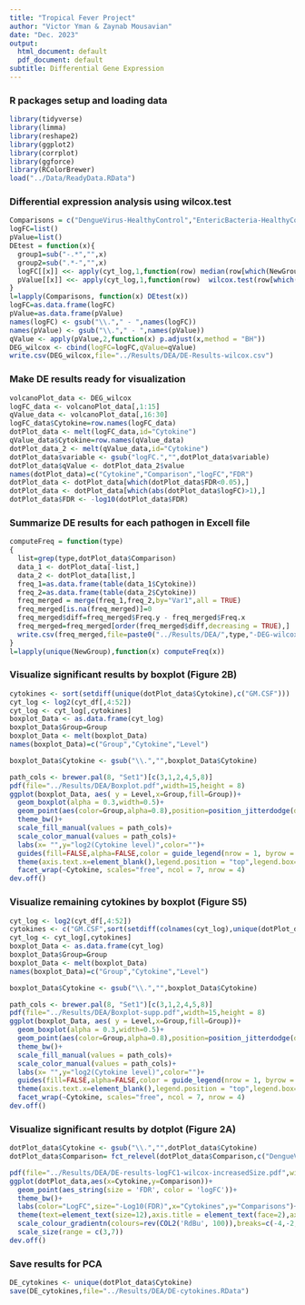 ```yaml
---
title: "Tropical Fever Project"
author: "Victor Yman & Zaynab Mousavian"
date: "Dec. 2023"
output:
  html_document: default
  pdf_document: default
subtitle: Differential Gene Expression
---
```


### R packages setup and loading data

```r
library(tidyverse)
library(limma)
library(reshape2)
library(ggplot2)
library(corrplot)
library(ggforce)
library(RColorBrewer)
load("../Data/ReadyData.RData")
```

### Differential expression analysis using wilcox.test

```r
Comparisons = c("DengueVirus-HealthyControl","EntericBacteria-HealthyControl","InfluenzaVirus-HealthyControl","Pfalciparum-HealthyControl","PulmonaryBacteria-HealthyControl","EntericBacteria-DengueVirus","InfluenzaVirus-DengueVirus","Pfalciparum-DengueVirus","PulmonaryBacteria-DengueVirus","InfluenzaVirus-EntericBacteria","Pfalciparum-EntericBacteria","PulmonaryBacteria-EntericBacteria","Pfalciparum-InfluenzaVirus","PulmonaryBacteria-InfluenzaVirus","PulmonaryBacteria-Pfalciparum")
logFC=list()
pValue=list()
DEtest = function(x){
  group1=sub("-.*","",x)
  group2=sub(".*-","",x)
  logFC[[x]] <<- apply(cyt_log,1,function(row) median(row[which(NewGroup==group1)])-median(row[which(NewGroup==group2)]))
  pValue[[x]] <<- apply(cyt_log,1,function(row)  wilcox.test(row[which(NewGroup==group1)],row[which(NewGroup==group2)],paired = FALSE)$p.value)
}
l=lapply(Comparisons, function(x) DEtest(x))
logFC=as.data.frame(logFC)
pValue=as.data.frame(pValue)
names(logFC) <- gsub("\\."," - ",names(logFC))
names(pValue) <- gsub("\\."," - ",names(pValue))
qValue <- apply(pValue,2,function(x) p.adjust(x,method = "BH"))
DEG_wilcox <- cbind(logFC=logFC,qValue=qValue)
write.csv(DEG_wilcox,file="../Results/DEA/DE-Results-wilcox.csv")
```

### Make DE results ready for visualization

```r
volcanoPlot_data <- DEG_wilcox
logFC_data <- volcanoPlot_data[,1:15]
qValue_data <- volcanoPlot_data[,16:30]
logFC_data$Cytokine=row.names(logFC_data)
dotPlot_data <- melt(logFC_data,id="Cytokine")
qValue_data$Cytokine=row.names(qValue_data)
dotPlot_data_2 <- melt(qValue_data,id="Cytokine")
dotPlot_data$variable <- gsub("logFC.","",dotPlot_data$variable)
dotPlot_data$qValue <- dotPlot_data_2$value
names(dotPlot_data)=c("Cytokine","Comparison","logFC","FDR")
dotPlot_data <- dotPlot_data[which(dotPlot_data$FDR<0.05),]
dotPlot_data <- dotPlot_data[which(abs(dotPlot_data$logFC)>1),]
dotPlot_data$FDR <- -log10(dotPlot_data$FDR)
```

### Summarize DE results for each pathogen in Excell file

```r
computeFreq = function(type)
{
  list=grep(type,dotPlot_data$Comparison)
  data_1 <- dotPlot_data[-list,]
  data_2 <- dotPlot_data[list,]
  freq_1=as.data.frame(table(data_1$Cytokine))
  freq_2=as.data.frame(table(data_2$Cytokine))
  freq_merged = merge(freq_1,freq_2,by="Var1",all = TRUE)
  freq_merged[is.na(freq_merged)]=0
  freq_merged$diff=freq_merged$Freq.y - freq_merged$Freq.x
  freq_merged=freq_merged[order(freq_merged$diff,decreasing = TRUE),]
  write.csv(freq_merged,file=paste0("../Results/DEA/",type,"-DEG-wilcox.csv"))
}
l=lapply(unique(NewGroup),function(x) computeFreq(x))
```

### Visualize significant results by boxplot (Figure 2B)

```r
cytokines <- sort(setdiff(unique(dotPlot_data$Cytokine),c("GM.CSF")))
cyt_log <- log2(cyt_df[,4:52])
cyt_log <- cyt_log[,cytokines]
boxplot_Data <- as.data.frame(cyt_log)
boxplot_Data$Group=Group
boxplot_Data <- melt(boxplot_Data)
names(boxplot_Data)=c("Group","Cytokine","Level")

boxplot_Data$Cytokine <- gsub("\\.","",boxplot_Data$Cytokine)

path_cols <- brewer.pal(8, "Set1")[c(3,1,2,4,5,8)]
pdf(file="../Results/DEA/Boxplot.pdf",width=15,height = 8)
ggplot(boxplot_Data, aes( y = Level,x=Group,fill=Group))+
  geom_boxplot(alpha = 0.3,width=0.5)+
  geom_point(aes(color=Group,alpha=0.8),position=position_jitterdodge(dodge.width=0.3), size=1)+
  theme_bw()+
  scale_fill_manual(values = path_cols)+
  scale_color_manual(values = path_cols)+
  labs(x= "",y="log2(Cytokine level)",color="")+
  guides(fill=FALSE,alpha=FALSE,color = guide_legend(nrow = 1, byrow = TRUE,override.aes = list(size = 5)))+
  theme(axis.text.x=element_blank(),legend.position = "top",legend.box="vertical", text=element_text(size=14))+
  facet_wrap(~Cytokine, scales="free", ncol = 7, nrow = 4)
dev.off()
```

### Visualize remaining cytokines by boxplot (Figure S5)

```r
cyt_log <- log2(cyt_df[,4:52])
cytokines <- c("GM.CSF",sort(setdiff(colnames(cyt_log),unique(dotPlot_data$Cytokine))))
cyt_log <- cyt_log[,cytokines]
boxplot_Data <- as.data.frame(cyt_log)
boxplot_Data$Group=Group
boxplot_Data <- melt(boxplot_Data)
names(boxplot_Data)=c("Group","Cytokine","Level")

boxplot_Data$Cytokine <- gsub("\\.","",boxplot_Data$Cytokine)

path_cols <- brewer.pal(8, "Set1")[c(3,1,2,4,5,8)]
pdf(file="../Results/DEA/Boxplot-supp.pdf",width=15,height = 8)
ggplot(boxplot_Data, aes( y = Level,x=Group,fill=Group))+
  geom_boxplot(alpha = 0.3,width=0.5)+
  geom_point(aes(color=Group,alpha=0.8),position=position_jitterdodge(dodge.width=0.3), size=1)+
  theme_bw()+
  scale_fill_manual(values = path_cols)+
  scale_color_manual(values = path_cols)+
  labs(x= "",y="log2(Cytokine level)",color="")+
  guides(fill=FALSE,alpha=FALSE,color = guide_legend(nrow = 1, byrow = TRUE,override.aes = list(size = 5)))+
  theme(axis.text.x=element_blank(),legend.position = "top",legend.box="vertical", text=element_text(size=14))+
  facet_wrap(~Cytokine, scales="free", ncol = 7, nrow = 4)
dev.off()
```

### Visualize significant results by dotplot (Figure 2A)

```r
dotPlot_data$Cytokine <- gsub("\\.","",dotPlot_data$Cytokine)
dotPlot_data$Comparison= fct_relevel(dotPlot_data$Comparison,c("DengueVirus - HealthyControl","EntericBacteria - HealthyControl","InfluenzaVirus - HealthyControl","Pfalciparum - HealthyControl","PulmonaryBacteria - HealthyControl","EntericBacteria - DengueVirus","InfluenzaVirus - DengueVirus","Pfalciparum - DengueVirus","PulmonaryBacteria - DengueVirus","InfluenzaVirus - EntericBacteria","Pfalciparum - EntericBacteria","PulmonaryBacteria - EntericBacteria","Pfalciparum - InfluenzaVirus","PulmonaryBacteria - InfluenzaVirus","PulmonaryBacteria - Pfalciparum"))

pdf(file="../Results/DEA/DE-results-logFC1-wilcox-increasedSize.pdf",width=15,height = 4.5)
ggplot(dotPlot_data,aes(x=Cytokine,y=Comparison))+
  geom_point(aes_string(size = 'FDR', color = 'logFC'))+
  theme_bw()+
  labs(color="LogFC",size="-Log10(FDR)",x="Cytokines",y="Comparisons")+
  theme(text=element_text(size=12),axis.title = element_text(face=2),axis.text.x=element_text(angle=90,hjust=1,vjust=0.5,size=12,face=1),axis.text.y=element_text(vjust=0.5,hjust=1,size=12,face=1),legend.title = element_text(size=10,face=2))+
  scale_colour_gradientn(colours=rev(COL2('RdBu', 100)),breaks=c(-4,-2,0,2,4), labels=c(-4,-2,0,2,4))+
  scale_size(range = c(3,7))
dev.off()
```

### Save results for PCA

```r
DE_cytokines <- unique(dotPlot_data$Cytokine)
save(DE_cytokines,file="../Results/DEA/DE-cytokines.RData")
```

